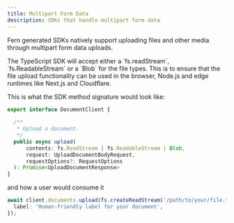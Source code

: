 ```yaml
---
title: Multipart Form Data
description: SDKs that handle multipart form data
---
```


Fern generated SDKs natively support uploading files and other media through 
multipart form data uploads. 

<Tabs>
<Tab title="TypeScript">
  The TypeScript SDK will accept either a `fs.readStream`, `fs.ReadableStream` or a 
  `Blob` for the file types. This is to ensure that the file upload functionality 
  can be used in the browser, Node.js and edge runtimes like Next.js and Cloudflare. 

  This is what the SDK method signature would look like: 
  ```ts DocumentClient.ts
  export interface DocumentClient {
    
    /**
     * Upload a document.
     */
    public async upload(
        contents: fs.ReadStream | fs.ReadableStream | Blob,
        request: UploadDocumentBodyRequest,
        requestOptions?: RequestOptions
    ): Promise<UploadDocumentResponse>  
  }
  ```
  and how a user would consume it
  ```ts
  await client.documents.upload(fs.createReadStream('/path/to/your/file.txt'), {
    label: 'Human-friendly label for your document',
  });
  ```
</Tab>
</Tabs>
